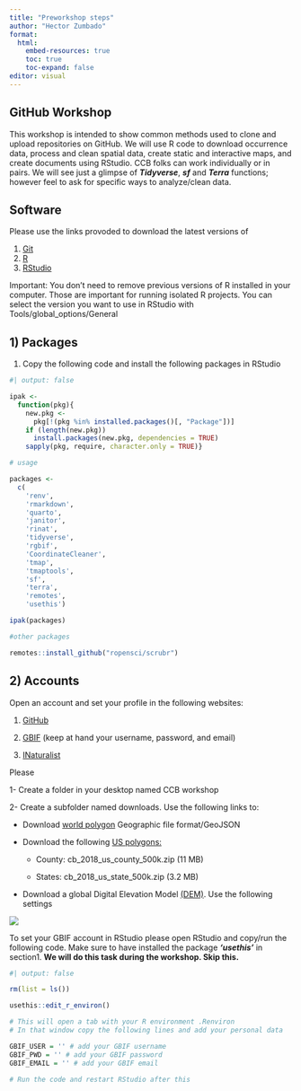 ```yaml
---
title: "Preworkshop steps"
author: "Hector Zumbado"
format: 
  html:
    embed-resources: true
    toc: true
    toc-expand: false
editor: visual
---
```


## GitHub Workshop

This workshop is intended to show common methods used to clone and upload repositories on GitHub. We will use R code to download occurrence data, process and clean spatial data, create static and interactive maps, and create documents using RStudio. CCB folks can work individually or in pairs. We will see just a glimpse of ***Tidyverse***, ***sf*** and ***Terra*** functions; however feel to ask for specific ways to analyze/clean data.

## Software

Please use the links provoded to download the latest versions of

1.  [Git](https://git-scm.com/download/)
2.  [R](https://cran.rstudio.com/)
3.  [RStudio](https://posit.co/download/rstudio-desktop/)

Important: You don't need to remove previous versions of R installed in your computer. Those are important for running isolated R projects. You can select the version you want to use in RStudio with Tools/global_options/General

## 1) Packages

1.  Copy the following code and install the following packages in RStudio

```r
#| output: false

ipak <- 
  function(pkg){ 
    new.pkg <- 
      pkg[!(pkg %in% installed.packages()[, "Package"])]
    if (length(new.pkg)) 
      install.packages(new.pkg, dependencies = TRUE)
    sapply(pkg, require, character.only = TRUE)}

# usage

packages <- 
  c(
    'renv',
    'rmarkdown',
    'quarto',
    'janitor',
    'rinat',
    'tidyverse', 
    'rgbif',
    'CoordinateCleaner',
    'tmap',
    'tmaptools',
    'sf',
    'terra',
    'remotes',
    'usethis')

ipak(packages)

#other packages

remotes::install_github("ropensci/scrubr")

```

## 2) Accounts

Open an account and set your profile in the following websites:

1.  [GitHub](https://github.com/)

2.  [GBIF](https://www.gbif.org/) (keep at hand your username, password, and email)

3.  [INaturalist](https://www.inaturalist.org/)

Please

1- Create a folder in your desktop named CCB workshop

2- Create a subfolder named downloads. Use the following links to:

-   Download [world polygon](https://public.opendatasoft.com/explore/dataset/world-administrative-boundaries/export/?flg=en-us) Geographic file format/GeoJSON

-   Download the following [US polygons:](https://www.census.gov/geographies/mapping-files/time-series/geo/carto-boundary-file.html)

    -   County: cb_2018_us_county_500k.zip (11 MB)

    -   States: cb_2018_us_state_500k.zip (3.2 MB)

-   Download a global Digital Elevation Model [(DEM)](https://www.earthenv.org/topography). Use the following settings

![](dem_settings.jpg){fig-align="left"}

To set your GBIF account in RStudio please open RStudio and copy/run the following code. Make sure to have installed the package ***'usethis'*** in section1. **We will do this task during the workshop. Skip this.**

```r
#| output: false

rm(list = ls())

usethis::edit_r_environ()

# This will open a tab with your R environment .Renviron
# In that window copy the following lines and add your personal data

GBIF_USER = '' # add your GBIF username
GBIF_PWD = '' # add your GBIF password
GBIF_EMAIL = '' # add your GBIF email

# Run the code and restart RStudio after this

```
